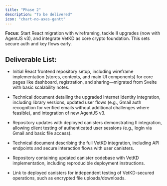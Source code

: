 ```yaml
---
title: "Phase 2"
description: "To be delivered"
icon: "chart-no-axes-gantt"
---
```


**Focus**: Start React migration with wireframing, tackle II upgrades (now with AgentJS v3), and integrate VetKD as core crypto foundation. This sets secure auth and key flows early.

## Deliverable List:

- Initial React frontend repository setup, including wireframe implementation (stores, contexts, and main UI components) for core pages like dashboard, registration, and sharing—migrated from Svelte with basic scalability notes.

- Technical document detailing the upgraded Internet Identity integration, including library versions, updated user flows (e.g., Gmail auth recognition for verified emails without additional challenges where feasible), and integration of new AgentJS v3.
- Repository updates with deployed canisters demonstrating II integration, allowing client testing of authenticated user sessions (e.g., login via Gmail and basic file access).
- Technical document describing the full VetKD integration, including API endpoints and secure interaction flows with user canisters.
- Repository containing updated canister codebase with VetKD implementation, including reproducible deployment instructions.
- Link to deployed canisters for independent testing of VetKD-secured operations, such as encrypted file uploads/downloads.
